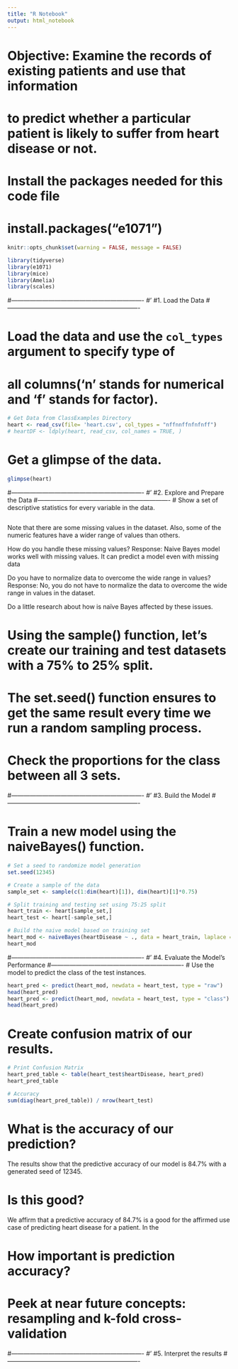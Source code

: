```yaml
---
title: "R Notebook"
output: html_notebook
---
```

# Objective: Examine the records of existing patients and use that information
# to predict whether a particular patient is likely to suffer from heart disease or not.

# Install the packages needed for this code file
# install.packages("e1071")
```r
knitr::opts_chunk$set(warning = FALSE, message = FALSE)
```


```r
library(tidyverse)
library(e1071)
library(mice)
library(Amelia)
library(scales)
```

#----------------------------------------------------------------
#' #1. Load the Data
#----------------------------------------------------------------

# Load the data and use the `col_types` argument to specify type of
# all columns('n' stands for numerical and 'f' stands for factor).
```r
# Get Data from ClassExamples Directory
heart <- read_csv(file= 'heart.csv', col_types = "nffnnffnfnfnff")
# heartDF <- ldply(heart, read_csv, col_names = TRUE, )
```


# Get a glimpse of the data.
```r
glimpse(heart)
```


#----------------------------------------------------------------
#' #2. Explore and Prepare the Data
#----------------------------------------------------------------
# Show a set of descriptive statistics for every variable in the data.

```r
```

Note that there are some missing values in the dataset. Also, some of the numeric features have a wider range of values than others.

How do you handle these missing values?
Response: Naive Bayes model works well with missing values. It can predict a model even with missing data

Do you have to normalize data to overcome the wide range in values?
Response: No, you do not have to normalize the data to overcome the wide range in values in the dataset.

Do a little research about how is naïve Bayes affected by these issues.

# Using the sample() function, let's create our training and test datasets with a 75% to 25% split.
# The set.seed() function ensures to get the same result every time we run a random sampling process.


# Check the proportions for the class between all 3 sets.


#----------------------------------------------------------------
#' #3. Build the Model
#----------------------------------------------------------------


# Train a new model using the naiveBayes() function.
```r
# Set a seed to randomize model generation
set.seed(12345)

# Create a sample of the data
sample_set <- sample(c(1:dim(heart)[1]), dim(heart)[1]*0.75)

# Split training and testing set using 75:25 split
heart_train <- heart[sample_set,]
heart_test <- heart[-sample_set,]

# Build the naive model based on training set
heart_mod <- naiveBayes(heartDisease ~ ., data = heart_train, laplace = 1)
heart_mod
```

#----------------------------------------------------------------
#' #4. Evaluate the Model's Performance
#----------------------------------------------------------------
# Use the model to predict the class of the test instances.
```r
heart_pred <- predict(heart_mod, newdata = heart_test, type = "raw")
head(heart_pred)
heart_pred <- predict(heart_mod, newdata = heart_test, type = "class")
head(heart_pred)
```

# Create confusion matrix of our results.
```r
# Print Confusion Matrix
heart_pred_table <- table(heart_test$heartDisease, heart_pred)
heart_pred_table

# Accuracy
sum(diag(heart_pred_table)) / nrow(heart_test)
```

# What is the accuracy of our prediction?
The results show that the predictive accuracy of our model is 84.7% with a generated seed of 12345.

# Is this good?
We affirm that a predictive accuracy of 84.7% is a good for the affirmed use case of predicting heart disease for a patient. In the


# How important is prediction accuracy?


# Peek at near future concepts: resampling and k-fold cross-validation



#----------------------------------------------------------------
#' #5. Interpret the results
#----------------------------------------------------------------

